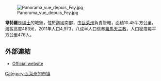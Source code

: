 [[Image:Panorama_vue_depuis_Fey.jpg|right]]

'''韋特羅'''是[[瑞士|瑞士]]的城鎮，位於該國南部，由[[瓦萊州|瓦萊州]]負責管轄，面積10.45平方公里，海拔高度483米，2011年人口4,973，八成半人口信奉[[羅馬天主教|羅馬天主教]]，人口密度每平方公里476人。

==外部連結==
* [http://www.vetroz.ch Official website] {{Wayback|url=http://www.vetroz.ch/ |date=20050914213907 }} {{fr icon}}

{{Switzerland-geo-stub}}
[[Category:瓦莱州的市镇|Category:瓦莱州的市镇]]